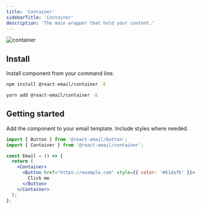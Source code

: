 ```yaml
---
title: 'Container'
sidebarTitle: 'Container'
description: 'The main wrapper that hold your content.'
---
```



<img
  className="rounded-md"
  src="/docs/images/components/container.png"
  alt="container"
/>

## Install

Install component from your command line.

<CodeGroup>

```sh npm
npm install @react-email/container -E
```

```sh yarn
yarn add @react-email/container -E
```

</CodeGroup>

## Getting started

Add the component to your email template. Include styles where needed.

```jsx
import { Button } from '@react-email/button';
import { Container } from '@react-email/container';

const Email = () => {
  return (
    <Container>
      <Button href="https://example.com" style={{ color: '#61dafb' }}>
        Click me
      </Button>
    </Container>
  );
};
```
